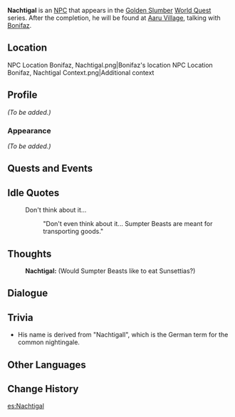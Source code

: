 {{Meta
<!-- Remove this template after adding the missing info -->
|missing_NPC_profile  = yes
}}
{{Character Infobox
|type             = Quest NPC
|image            = NPC Nachtigal.png
|region           = Mondstadt
|location         = Sumeru
|affiliation      = 
|ancestry         = <!-- Clan/family -->
}}
'''Nachtigal''' is an [[NPC]] that appears in the [[Golden Slumber]] [[World Quest]] series. After the completion, he will be found at [[Aaru Village]], talking with [[Bonifaz]].

==Location==
<gallery>
NPC Location Bonifaz, Nachtigal.png|Bonifaz's location
NPC Location Bonifaz, Nachtigal Context.png|Additional context
</gallery>

==Profile==
<!--Detailed story/lore information goes here.-->
''(To be added.)''

===Appearance===
<!--Keep appearance section short and concise. Limit to 2 paragraphs with 3-4 sentences each.-->
''(To be added.)''

==Quests and Events==
{{Quests and Events}}

==Idle Quotes==
{{Dialogue Start}}
: {{DIcon|Idle}} Don't think about it...
:: {{A|VO Nachtigal 01.ogg}} "Don't even think about it... Sumpter Beasts are meant for transporting goods."
{{Dialogue End}}

==Thoughts==
{{All Schemes to Know Explanation|name=Nachtigal}}
{{Dialogue Start}}
:{{A|VO Nachtigal All Schemes to Know 01.ogg}} '''Nachtigal:''' (Would Sumpter Beasts like to eat Sunsettias?)
{{Dialogue End}}

==Dialogue==
{{Transclude|Bonifaz|Dialogue}}

==Trivia==
* His name is derived from "Nachtigall", which is the German term for the common nightingale.

==Other Languages==
{{Other Languages
|default_hidden = 1
|en      = Nachtigal
|zhs     = 纳赫蒂加尔
|zhs_rm  = Nàhèdìjiā'ěr
|zht     = 納赫蒂加爾
|zht_rm  = Nàhèdìjiā'ěr
|ja      = ナハティガル
|ja_rm   = Nahatigaru
|ko      = 나흐티갈
|es      = Nachtigal
|fr      = Nachtigal
|ru      = Нахтигар
|th      = Nachtigal
|vi      = Nachtigal
|de      = Nachtigal
|id      = Nachtigal
|pt      = Nachtigal
|tr      = Nachtigal
|it      = Nachtigal
}}

==Change History==
{{Change History|3.1}}
<!--
==References==
{{Reflist}}
-->

[[es:Nachtigal]]